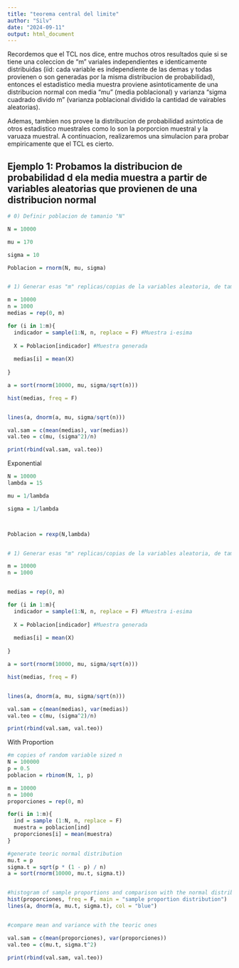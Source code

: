 ```yaml
---
title: "teorema central del limite"
author: "Silv"
date: "2024-09-11"
output: html_document
---
```

Recordemos que el TCL nos dice, entre muchos otros resultados quie si se tiene una coleccion de "m" variales independientes e identicamente distribuidas (iid: cada variable es independiente  de las demas y todas provienen o son generadas por la misma distribucion de probabilidad), entonces el estadistico media muestra proviene asintoticamente de una distribucion normal con media "mu" (media poblacional) y varianza "sigma cuadrado divido m"
(varianza poblacional dividido la cantidad de vairables aleatorias).

Ademas, tambien nos provee la distribucion de probabilidad asintotica de otros estadistico muestrales como lo son la porporcion muestral y la varuaza muestral. A continuacion, realizaremos una simulacion para probar empiricamente que el TCL es cierto.

## Ejemplo 1: Probamos la distribucion de probabilidad d ela media muestra a partir de variables aleatorias que provienen de una distribucion normal 


```r
# 0) Definir poblacion de tamanio "N"

N = 10000

mu = 170

sigma = 10

Poblacion = rnorm(N, mu, sigma)


# 1) Generar esas "m" replicas/copias de la variables aleatoria, de tamano "n"

m = 10000
n = 1000
medias = rep(0, m)

for (i in 1:m){
  indicador = sample(1:N, n, replace = F) #Muestra i-esima  
  
  X = Poblacion[indicador] #Muestra generada
  
  medias[i] = mean(X)
  
}

a = sort(rnorm(10000, mu, sigma/sqrt(n)))

hist(medias, freq = F)


lines(a, dnorm(a, mu, sigma/sqrt(n)))

val.sam = c(mean(medias), var(medias))
val.teo = c(mu, (sigma^2)/n)

print(rbind(val.sam, val.teo))

```


Exponential

```r


N = 10000
lambda = 15

mu = 1/lambda

sigma = 1/lambda



Poblacion = rexp(N,lambda)


# 1) Generar esas "m" replicas/copias de la variables aleatoria, de tamano "n"

m = 10000
n = 1000


medias = rep(0, m)

for (i in 1:m){
  indicador = sample(1:N, n, replace = F) #Muestra i-esima  
  
  X = Poblacion[indicador] #Muestra generada
  
  medias[i] = mean(X)
  
}

a = sort(rnorm(10000, mu, sigma/sqrt(n)))

hist(medias, freq = F)


lines(a, dnorm(a, mu, sigma/sqrt(n)))

val.sam = c(mean(medias), var(medias))
val.teo = c(mu, (sigma^2)/n)

print(rbind(val.sam, val.teo))


```



With Proportion

```r

#m copies of random variable sized n
N = 100000
p = 0.5
poblacion = rbinom(N, 1, p)

m = 10000
n = 1000
proporciones = rep(0, m)

for(i in 1:m){
  ind = sample (1:N, n, replace = F)
  muestra = poblacion[ind]
  proporciones[i] = mean(muestra)
}

#generate teoric normal distribution
mu.t = p
sigma.t = sqrt(p * (1 - p) / n)
a = sort(rnorm(10000, mu.t, sigma.t))


#histogram of sample proportions and comparison with the normal distribution
hist(proporciones, freq = F, main = "sample proportion distribution")
lines(a, dnorm(a, mu.t, sigma.t), col = "blue")


#compare mean and variance with the teoric ones

val.sam = c(mean(proporciones), var(proporciones))
val.teo = c(mu.t, sigma.t^2)

print(rbind(val.sam, val.teo))


```


















